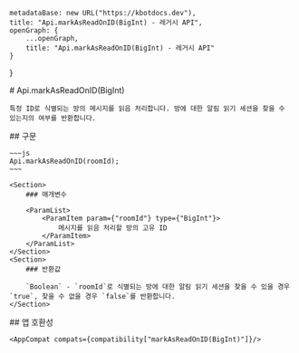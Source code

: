 
    metadataBase: new URL("https://kbotdocs.dev"),
    title: "Api.markAsReadOnID(BigInt) - 레거시 API",
    openGraph: {
        ...openGraph,
        title: "Api.markAsReadOnID(BigInt) - 레거시 API"
    }
}

<Section>
    # Api.markAsReadOnID(BigInt)

    특정 ID로 식별되는 방의 메시지를 읽음 처리합니다. 방에 대한 알림 읽기 세션을 찾을 수 있는지의 여부를 반환합니다.
</Section>
<Section>
    ## 구문

    ~~~js
    Api.markAsReadOnID(roomId);
    ~~~

    <Section>
        ### 매개변수

        <ParamList>
            <ParamItem param={"roomId"} type={"BigInt"}>
                메시지를 읽음 처리할 방의 고유 ID
            </ParamItem>
        </ParamList>
    </Section>
    <Section>
        ### 반환값

        `Boolean` - `roomId`로 식별되는 방에 대한 알림 읽기 세션을 찾을 수 있을 경우 `true`, 찾을 수 없을 경우 `false`를 반환합니다.
    </Section>
</Section>
<Section>
    ## 앱 호환성

    <AppCompat compats={compatibility["markAsReadOnID(BigInt)"]}/>
</Section>